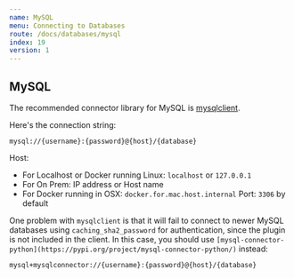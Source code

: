 ```yaml
---
name: MySQL
menu: Connecting to Databases
route: /docs/databases/mysql
index: 19
version: 1
---
```


## MySQL

The recommended connector library for MySQL is [mysqlclient](https://pypi.org/project/mysqlclient/).

Here's the connection string:

```
mysql://{username}:{password}@{host}/{database}
```

Host:
- For Localhost or Docker running Linux: `localhost` or `127.0.0.1`
- For On Prem: IP address or Host name
- For Docker running in OSX: `docker.for.mac.host.internal`
Port: `3306` by default

One problem with `mysqlclient` is that it will fail to connect to newer MySQL databases using `caching_sha2_password` for authentication, since the plugin is not included in the client. In this case, you should use `[mysql-connector-python](https://pypi.org/project/mysql-connector-python/)` instead:

```
mysql+mysqlconnector://{username}:{password}@{host}/{database}
```
